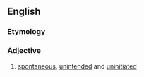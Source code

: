 ==English==

===Etymology===
{{prefix|en|un|caused}}

===Adjective===
{{en-adj|-}}

# [[spontaneous]], [[unintended]] and [[uninitiated]]
